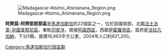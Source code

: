 [[File:Madagascar-Atsimo_Atsinanana_Region.png|thumb]]

'''阿齊莫-阿齊那那那區'''是[[馬達加斯加|馬達加斯加]]的22個區之一，位於該國南部，北臨[[法土法韋-非圖韋那尼區|法土法韋-非圖韋那尼區]]，東毗[[印度洋|印度洋]]，南接[[阿諾西區|阿諾西區]]，西鄰[[伊霍羅貝區|伊霍羅貝區]]，首府是[[法拉凡加納|法拉凡加納]]，下分5縣，面積18,863平方公里，2004年人口約621,200。

{{Madagascar-stub}}
{{馬達加斯加行政區劃}}

[[Category:馬達加斯加行政區劃|Category:馬達加斯加行政區劃]]